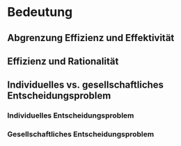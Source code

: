 # Bedeutung 

## Abgrenzung Effizienz und Effektivität

## Effizienz und Rationalität

[Detel]::

[Local Control]::

## Individuelles vs. gesellschaftliches Entscheidungsproblem

### Individuelles Entscheidungsproblem

[Maximierung einer Nutzenfunktion]::

### Gesellschaftliches Entscheidungsproblem

#### 